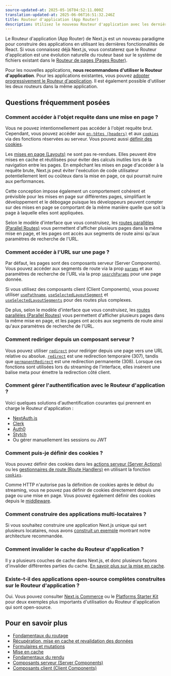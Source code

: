 ```yaml
---
source-updated-at: 2025-05-16T04:52:11.000Z
translation-updated-at: 2025-06-06T16:51:32.246Z
title: Routeur d'application (App Router)
description: Utilisez le nouveau Routeur d'application avec les dernières fonctionnalités de Next.js et React, incluant les mises en page (Layouts), les composants serveur (Server Components), Suspense et plus encore.
---
```


Le Routeur d'application (App Router) de Next.js est un nouveau paradigme pour construire des applications en utilisant les dernières fonctionnalités de React. Si vous connaissez déjà Next.js, vous constaterez que le Routeur d'application est une évolution naturelle du routeur basé sur le système de fichiers existant dans le [Routeur de pages (Pages Router)](/docs/pages).

Pour les nouvelles applications, **nous recommandons d'utiliser le Routeur d'application**. Pour les applications existantes, vous pouvez [adopter progressivement le Routeur d'application](/docs/app/building-your-application/upgrading/app-router-migration). Il est également possible d'utiliser les deux routeurs dans la même application.

## Questions fréquemment posées

### Comment accéder à l'objet requête dans une mise en page ?

Vous ne pouvez intentionnellement pas accéder à l'objet requête brut. Cependant, vous pouvez accéder aux [`en-têtes (headers)`](/docs/app/api-reference/functions/headers) et aux [`cookies`](/docs/app/api-reference/functions/cookies) via des fonctions réservées au serveur. Vous pouvez aussi [définir des cookies](#comment-puis-je-définir-des-cookies).

Les [mises en page (Layouts)](/docs/app/building-your-application/routing/pages-and-layouts#layouts) ne sont pas re-rendues. Elles peuvent être mises en cache et réutilisées pour éviter des calculs inutiles lors de la navigation entre les pages. En empêchant les mises en page d'accéder à la requête brute, Next.js peut éviter l'exécution de code utilisateur potentiellement lent ou coûteux dans la mise en page, ce qui pourrait nuire aux performances.

Cette conception impose également un comportement cohérent et prévisible pour les mises en page sur différentes pages, simplifiant le développement et le débogage puisque les développeurs peuvent compter sur des mises en page se comportant de la même manière quelle que soit la page à laquelle elles sont appliquées.

Selon le modèle d'interface que vous construisez, les [routes parallèles (Parallel Routes)](/docs/app/building-your-application/routing/parallel-routes) vous permettent d'afficher plusieurs pages dans la même mise en page, et les pages ont accès aux segments de route ainsi qu'aux paramètres de recherche de l'URL.

### Comment accéder à l'URL sur une page ?

Par défaut, les pages sont des composants serveur (Server Components). Vous pouvez accéder aux segments de route via la prop [`params`](/docs/app/api-reference/file-conventions/page#params-optional) et aux paramètres de recherche de l'URL via la prop [`searchParams`](/docs/app/api-reference/file-conventions/page#searchparams-optional) pour une page donnée.

Si vous utilisez des composants client (Client Components), vous pouvez utiliser [`usePathname`](/docs/app/api-reference/functions/use-pathname), [`useSelectedLayoutSegment`](/docs/app/api-reference/functions/use-selected-layout-segment) et [`useSelectedLayoutSegments`](/docs/app/api-reference/functions/use-selected-layout-segments) pour des routes plus complexes.

De plus, selon le modèle d'interface que vous construisez, les [routes parallèles (Parallel Routes)](/docs/app/building-your-application/routing/parallel-routes) vous permettent d'afficher plusieurs pages dans la même mise en page, et les pages ont accès aux segments de route ainsi qu'aux paramètres de recherche de l'URL.

### Comment rediriger depuis un composant serveur ?

Vous pouvez utiliser [`redirect`](/docs/app/api-reference/functions/redirect) pour rediriger depuis une page vers une URL relative ou absolue. [`redirect`](/docs/app/api-reference/functions/redirect) est une redirection temporaire (307), tandis que [`permanentRedirect`](/docs/app/api-reference/functions/permanentRedirect) est une redirection permanente (308). Lorsque ces fonctions sont utilisées lors du streaming de l'interface, elles insèrent une balise meta pour émettre la redirection côté client.

### Comment gérer l'authentification avec le Routeur d'application ?

Voici quelques solutions d'authentification courantes qui prennent en charge le Routeur d'application :

- [NextAuth.js](https://next-auth.js.org/configuration/nextjs#in-app-router)
- [Clerk](https://clerk.com/docs/quickstarts/nextjs)
- [Auth0](https://github.com/auth0/nextjs-auth0#app-router)
- [Stytch](https://stytch.com/docs/example-apps/frontend/nextjs)
- Ou gérer manuellement les sessions ou JWT

### Comment puis-je définir des cookies ?

Vous pouvez définir des cookies dans les [actions serveur (Server Actions)](/docs/app/building-your-application/data-fetching/forms-and-mutations#setting-cookies) ou les [gestionnaires de route (Route Handlers)](/docs/app/building-your-application/routing/route-handlers) en utilisant la fonction [`cookies`](/docs/app/api-reference/functions/cookies).

Comme HTTP n'autorise pas la définition de cookies après le début du streaming, vous ne pouvez pas définir de cookies directement depuis une page ou une mise en page. Vous pouvez également définir des cookies depuis le [middleware](/docs/app/building-your-application/routing/middleware#using-cookies).

### Comment construire des applications multi-locataires ?

Si vous souhaitez construire une application Next.js unique qui sert plusieurs locataires, nous avons [construit un exemple](https://vercel.com/templates/next.js/platforms-starter-kit) montrant notre architecture recommandée.

### Comment invalider le cache du Routeur d'application ?

Il y a plusieurs couches de cache dans Next.js, et donc plusieurs façons d'invalider différentes parties du cache. [En savoir plus sur la mise en cache](/docs/app/building-your-application/caching).

### Existe-t-il des applications open-source complètes construites sur le Routeur d'application ?

Oui. Vous pouvez consulter [Next.js Commerce](https://vercel.com/templates/next.js/nextjs-commerce) ou le [Platforms Starter Kit](https://vercel.com/templates/next.js/platforms-starter-kit) pour deux exemples plus importants d'utilisation du Routeur d'application qui sont open-source.

## Pour en savoir plus

- [Fondamentaux du routage](/docs/app/building-your-application/routing)
- [Récupération, mise en cache et revalidation des données](/docs/app/building-your-application/data-fetching/fetching-caching-and-revalidating)
- [Formulaires et mutations](/docs/app/building-your-application/data-fetching/forms-and-mutations)
- [Mise en cache](/docs/app/building-your-application/caching)
- [Fondamentaux du rendu](/docs/app/building-your-application/rendering)
- [Composants serveur (Server Components)](/docs/app/building-your-application/rendering/server-components)
- [Composants client (Client Components)](/docs/app/building-your-application/rendering/client-components)